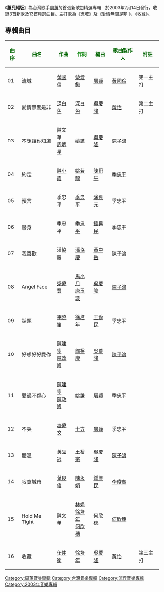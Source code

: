{{Album infobox | <!-- See Wikipedia:WikiProject_Albums -->
|  Name        = 蕙兒絕版
|  Type        = [[精選輯|精選輯]]
|  Artist      = [[周蕙|周蕙]]
|  Cover       = 
|  Released    = 2003年2月14日
|  Recorded    = 
|  Genre       = [[國語流行音樂|國語流行音樂]]
|  Length      = 
|  Label       = [[福茂唱片|福茂唱片]]
|  Number      = 
|  Producer    = [[黃怡|黃怡]]、[[黃國倫|黃國倫]]
|  Last album  = [[周蕙精選3-寂寞城市|周蕙精選3-寂寞城市]]<br/>(2002年)
|  This album  = '''蕙兒絕版'''<br/>(2003年)
|  Next album  = [[綻放_(專輯)|綻放]]<br/>(2007年)
}}

《'''蕙兒絕版'''》為台灣歌手[[周蕙|周蕙]]的首張新歌加精選專輯，於2003年2月14日發行，收錄3首新歌及13首精選曲目。主打歌為《流域》及《愛情無關是非
》、《收藏》。

==專輯曲目==
{| class="wikitable"
|-
! <font color=darkgreen>'''曲序'''</font> || <font color=darkgreen>'''曲名'''</font> || <font color=darkgreen>'''作曲'''</font> || <font color=green>'''作詞'''</font> || <font color=darkgreen>'''編曲'''</font> || <font color =darkgreen>'''歌曲製作人'''</font> || <font color=darkgreen>'''附註'''</font>
|-
| 01 || 流域 || [[黃國倫|黃國倫]] || [[蔡燈鍬|蔡燈鍬]] || [[屠穎|屠穎]] || [[黃國倫|黃國倫]] || 第一主打 
|-
| 02 || 愛情無關是非 || [[深白色|深白色]] || [[深白色|深白色]] || [[吳慶隆|吳慶隆]] || [[黃怡|黃怡]] || 第二主打 
|-
| 03 || 不想讓你知道 || 陳文華<br/>[[周炳星|周炳星]] || [[姚謙|姚謙]] || [[吳慶隆|吳慶隆]] || [[陳子鴻|陳子鴻]] || 
|-
| 04 || 約定  || [[陳小霞|陳小霞]] || [[姚若龍|姚若龍]] || [[陳飛午|陳飛午]] || [[季忠平|季忠平]] ||
|-
| 05 || 預言 || 季忠平 || [[季忠平|季忠平]] || [[涂惠元|涂惠元]] || 季忠平 ||
|-
| 06 || 替身  || 季忠平 || [[季忠平|季忠平]] || [[鍾興民|鍾興民]] || 季忠平 ||
|-
| 07 || 我喜歡 || 潘協慶 || [[潘協慶|潘協慶]] || [[黃中岳|黃中岳]] || [[陳子鴻|陳子鴻]] ||
|-
| 08 || Angel Face  || [[梁偉豐|梁偉豐]] || [[馬小月|馬小月]]<br/>[[唐玉璇|唐玉璇]] || [[吳慶隆|吳慶隆]] || [[陳子鴻|陳子鴻]] ||
|-
| 09 || 話題 || [[畢曉笛|畢曉笛]] || [[徐培年|徐培年]] || [[王豫民|王豫民]] || 季忠平 ||
|-
| 10 || 好想好好愛你 || [[陳建寧|陳建寧]]<br/>[[陳政卿|陳政卿]] || [[鄔裕康|鄔裕康]] || [[吳慶隆|吳慶隆]] || [[陳子鴻|陳子鴻]] ||
|-
| 11 || 愛過不傷心 || [[陳建寧|陳建寧]]<br/>[[陳政卿|陳政卿]] || [[姚謙|姚謙]] || [[屠穎|屠穎]] || 季忠平 || 
|-
| 12 || 不哭 || [[凌偉文|凌偉文]] || [[十方|十方]] || [[屠穎|屠穎]] || 季忠平 ||  
|-
| 13 || 體溫 || [[黃品冠|黃品冠]] || [[王裕宗|王裕宗]] || [[吳慶隆|吳慶隆]] || [[陳子鴻|陳子鴻]] || 
|-
| 14 || 寂寞城市  || [[葉良俊|葉良俊]] || [[陳永娟|陳永娟]] || [[鍾興民|鍾興民]] || [[李俊廣|李俊廣]] ||  
|-
| 15 || Hold Me Tight || 陳文華 || [[林娟|林娟]]<br/>[[徐培年|徐培年]]<br/>[[何欣穗|何欣穗]] || [[何欣穗|何欣穗]] || [[何欣穗|何欣穗]] || 
|-
| 16 || 收藏 || [[伍仲衡|伍仲衡]] || [[徐培年|徐培年]] || [[吳慶隆|吳慶隆]] || [[黃怡|黃怡]] || 第三主打 
|}

[[Category:周蕙音樂專輯|Category:周蕙音樂專輯]]
[[Category:台灣音樂專輯|Category:台灣音樂專輯]]
[[Category:流行音樂專輯|Category:流行音樂專輯]]
[[Category:2003年音樂專輯|Category:2003年音樂專輯]]